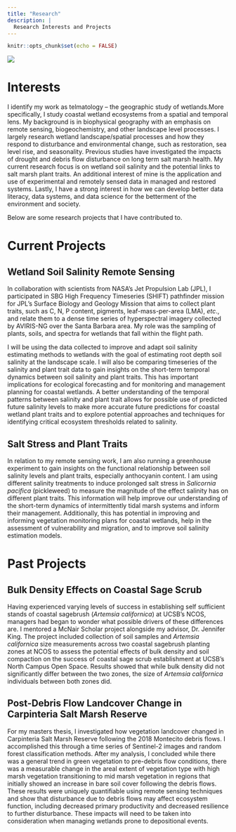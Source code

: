 ```yaml
---
title: "Research"
description: |
  Research Interests and Projects
---
```


```r
knitr::opts_chunk$set(echo = FALSE)
```

![](images/wetland_banner.jfif)

# Interests

I identify my work as telmatology – the geographic study of wetlands.More specifically, I study coastal wetland ecosystems from a spatial and temporal lens. My background is in biophysical geography with an emphasis on remote sensing, biogeochemistry, and other landscape level processes. I largely research wetland landscape/spatial processes and how they respond to disturbance and environmental change, such as restoration, sea level rise, and seasonality. Previous studies have investigated the impacts of drought and debris flow disturbance on long term salt marsh health. My current research focus is on wetland soil salinity and  the potential links to salt marsh plant traits. An additional interest of mine is the application and use of experimental and remotely sensed data in managed and restored systems. Lastly, I have a strong interest in how we can develop better data literacy, data systems, and data science for the betterment of the environment and society.

Below are some research projects that I have contributed to.

# Current Projects

## Wetland Soil Salinity Remote Sensing

In collaboration with scientists from NASA's Jet Propulsion Lab (JPL), I participated in SBG High Frequency Timeseries (SHIFT) pathfinder mission for JPL's Surface Biology and Geology Mission that aims to collect plant traits, such as C, N, P content, pigments, leaf-mass-per-area (LMA), *etc*., and relate them to a dense time series of hyperspectral imagery collected by AVIRIS-NG over the Santa Barbara area. My role was the sampling of plants, soils, and spectra for wetlands that fall within the flight path. 

I will be using the data collected to improve and adapt soil salinity estimating methods to wetlands with the goal of estimating root depth soil salinity at the landscape scale. I will also be comparing timeseries of the salinity and plant trait data to gain insights on the short-term temporal dynamics between soil salinity and plant traits. This has important implications for ecological forecasting and for monitoring and management planning for coastal wetlands. A better understanding of the temporal patterns between salinity and plant trait allows for possible use of predicted future salinity levels to make more accurate future predictions for coastal wetland plant traits and to explore potential approaches and techniques for identifying critical ecosystem thresholds related to salinity. 

## Salt Stress and Plant Traits

In relation to my remote sensing work, I am also running a greenhouse experiment to gain insights on the functional relationship between soil salinity levels and plant traits, especially anthocyanin content. I am using different salinity treatments to induce prolonged salt stress in *Salicornia pacifica* (pickleweed) to measure the magnitude of the effect salinity has on different plant traits. This information will help improve our understanding of the short-term dynamics of intermittently tidal marsh systems and inform their management. Additionally, this has potential in improving and informing vegetation monitoring plans for coastal wetlands, help in the assessment of vulnerability and migration, and to improve soil salinity estimation models.

# Past Projects

## Bulk Density Effects on Coastal Sage Scrub

Having experienced varying levels of success in establishing self sufficient stands of coastal sagebrush (*Artemsia californica*) at UCSB's NCOS, managers had began to wonder what possible drivers of these differences are. I mentored a McNair Scholar project alongside my advisor, Dr. Jennifer King. The project included collection of soil samples and *Artemsia californica* size measurements across two coastal sagebrush planting zones at NCOS to assess the potential effects of bulk density and soil compaction on the success of coastal sage scrub establishment at UCSB's North Campus Open Space. Results showed that while bulk density did not significantly differ between the two zones, the size of *Artemsia californica* individuals between both zones did. 

## Post-Debris Flow Landcover Change in Carpinteria Salt Marsh Reserve 

For my masters thesis, I investigated how vegetation landcover changed in Carpinteria Salt Marsh Reserve following the 2018 Montecito debris flows. I accomplished this through a time series of Sentinel-2 images and random forest classification methods. After my analysis, I concluded while there was a general trend in green vegetation to pre-debris flow conditions, there was a measurable change in the areal extent of vegetation type with high marsh vegetation transitioning to mid marsh vegetation in regions that initially showed an increase in bare soil cover following the debris flows. These results were uniquely quantifiable using remote sensing techniques and show that disturbance due to debris flows may affect ecosystem function, including decreased primary productivity and decreased resilience to further disturbance. These impacts will need to be taken into consideration when managing wetlands prone to depositional events.